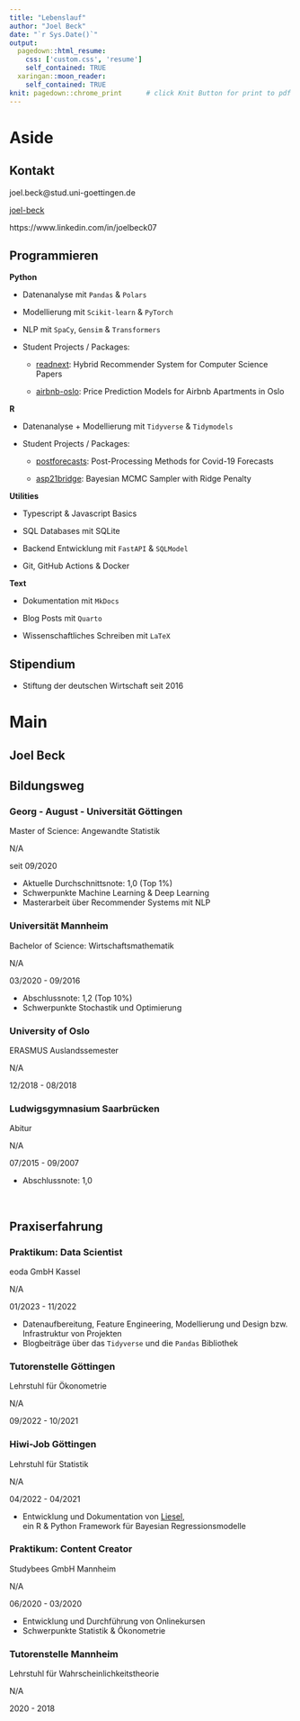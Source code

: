 ```yaml
---
title: "Lebenslauf"
author: "Joel Beck"
date: "`r Sys.Date()`"
output:
  pagedown::html_resume:
    css: ['custom.css', 'resume']
    self_contained: TRUE
  xaringan::moon_reader:
    self_contained: TRUE
knit: pagedown::chrome_print      # click Knit Button for print to pdf
---
```



Aside
================================================================================



Kontakt {#contact}
--------------------------------------------------------------------------------

<i class="fa fa-envelope"></i> joel.beck@stud.uni-goettingen.de

<i class="fab fa-github"></i> [joel-beck](https://github.com/joel-beck)

<i class="fab fa-linkedin"></i> https://www.linkedin.com/in/joelbeck07



Programmieren {#programming}
-------------------------------------------------------------------

**Python**

  - Datenanalyse mit `Pandas` & `Polars`

  - Modellierung mit `Scikit-learn` & `PyTorch`

  - NLP mit `SpaCy`, `Gensim` & `Transformers`

  - Student Projects / Packages:

      - [readnext](https://github.com/joel-beck/readnext): Hybrid Recommender System for Computer Science Papers

      - [airbnb-oslo](https://github.com/joel-beck/airbnb-oslo): Price Prediction Models for Airbnb Apartments in Oslo


**R**

  - Datenanalyse + Modellierung mit `Tidyverse` & `Tidymodels`

  - Student Projects / Packages:

      - [postforecasts](https://github.com/nikosbosse/post-processing-forecasts): Post-Processing Methods for Covid-19 Forecasts

      - [asp21bridge](https://github.com/joel-beck/asp21bridge): Bayesian MCMC Sampler with Ridge Penalty



**Utilities**

  - Typescript & Javascript Basics

  - SQL Databases mit SQLite

  - Backend Entwicklung mit `FastAPI` & `SQLModel`

  - Git, GitHub Actions & Docker



**Text**

  - Dokumentation mit `MkDocs`

  - Blog Posts mit `Quarto`

  - Wissenschaftliches Schreiben mit `LaTeX`



Stipendium {#scholarship}
-------------------------------------------------------------------

  - Stiftung der deutschen Wirtschaft seit 2016





Main
================================================================================




Joel Beck {#title}
---------------------------------------------------------------------------------




Bildungsweg {data-icon=graduation-cap data-concise=true}
---------------------------------------------------------------------------------


### Georg - August - Universität Göttingen

Master of Science: Angewandte Statistik

N/A <!-- do not display location marker -->

seit 09/2020

- Aktuelle Durchschnittsnote: 1,0 (Top 1%)
- Schwerpunkte Machine Learning & Deep Learning
- Masterarbeit über Recommender Systems mit NLP


### Universität Mannheim

Bachelor of Science: Wirtschaftsmathematik

N/A

03/2020 - 09/2016

- Abschlussnote: 1,2 (Top 10%)
- Schwerpunkte Stochastik und Optimierung


### University of Oslo

ERASMUS Auslandssemester

N/A

12/2018 - 08/2018


### Ludwigsgymnasium Saarbrücken

Abitur

N/A

07/2015 - 09/2007

- Abschlussnote: 1,0


<br> <!-- vergrößert Abstand -->



Praxiserfahrung {data-icon=chalkboard-teacher}
---------------------------------------------------------------------------------

### Praktikum: Data Scientist

eoda GmbH Kassel

N/A

01/2023 - 11/2022

- Datenaufbereitung, Feature Engineering, Modellierung und Design bzw. Infrastruktur von Projekten
- Blogbeiträge über das `Tidyverse` und die `Pandas` Bibliothek


### Tutorenstelle Göttingen

Lehrstuhl für Ökonometrie

N/A

09/2022 - 10/2021


### Hiwi-Job Göttingen

Lehrstuhl für Statistik

N/A

04/2022 - 04/2021

- Entwicklung und Dokumentation von [Liesel](https://github.com/liesel-devs/liesel), \
ein R & Python Framework für Bayesian Regressionsmodelle


### Praktikum: Content Creator

Studybees GmbH Mannheim

N/A

06/2020 - 03/2020

- Entwicklung und Durchführung von Onlinekursen
- Schwerpunkte Statistik & Ökonometrie



### Tutorenstelle Mannheim

Lehrstuhl für Wahrscheinlichkeitstheorie

N/A

2020 - 2018


<br> <!-- verlängert blaue timeline -->

